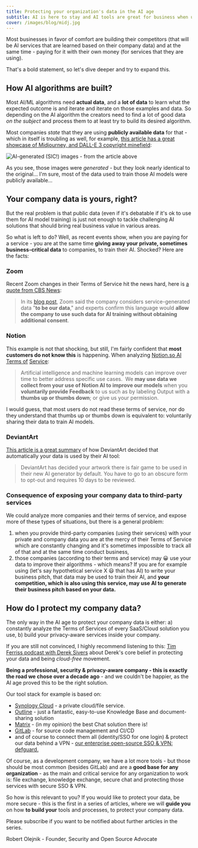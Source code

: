 ```yaml
---
title: Protecting your organization's data in the AI age
subtitle: AI is here to stay and AI tools are great for business when used consciously. But it seems that this is not common knowledge and there is a lack of awareness among business people.
cover: /images/blog/midj.jpg
---
```


Most businesses in favor of comfort are building their competitors (that will be AI services that are learned based on their company data) and at the same time - paying for it with their own money (for services that they are using).

That's a bold statement, so let's dive deeper and try to expand this.

## How AI algorithms are built?

Most AI/ML algorithms need **actual data**, and a **lot of data** to learn what the expected outcome is and iterate and iterate on those examples and data. So depending on the AI algorithm the creators need to find a lot of good data *on the subject* and process them to at least try to build its desired algorithm.

Most companies *state* that they are using **publicly available data** for that - which in itself is troubling as well, for example, [this article has a great showcase of Midjourney, and DALL-E 3 copyright minefield](https://spectrum.ieee.org/midjourney-copyright):

![AI-generated (SIC!) images - from the article above](/images/blog/midj.jpg)

As you see, those images were *generated* - but they look nearly identical to the original... I'm sure, most of the data used to train those AI models were publicly available...

## Your company data is yours, right?

But the real problem is that public data (even if it's debatable if it's ok to use them for AI model training) is just not enough to tackle challenging AI solutions that should bring real business value in various areas.

So what is left to do? Well, as recent events show, when you are paying for a service - you are at the same time **giving away your private, sometimes business-critical data** to companies, to train their AI. Shocked? Here are the facts:

### Zoom

Recent Zoom changes in their Terms of Service hit the news hard, here is [a quote from CBS News](https://www.cbsnews.com/news/zoom-privacy-issues-user-agreement/):

> In its [blog post](https://blog.zoom.us/zooms-term-service-ai/), Zoom said the company considers service-generated data "**to be our data**," and experts confirm this language would **allow the company to use such data for AI training without obtaining additional consent**.

### Notion

This example is not that shocking, but still, I'm fairly confident that **most customers do not know this** is happening. When analyzing [Notion.so AI Terms of](https://www.notion.so/notion/Notion-AI-Supplementary-Terms-fa9034c8b5a04818a6baf3eac2adddbb) [Service](https://www.notion.so/notion/Notion-AI-Supplementary-Terms-fa9034c8b5a04818a6baf3eac2adddbb):

> Artificial intelligence and machine learning models can improve over time to better address specific use cases.  We **may use data we collect from your use of Notion AI to improve our models** when you **voluntarily provide Feedback** to us such as by labeling Output with a **thumbs up or thumbs down**; or give us your permission.

I would guess, that most users do not read these terms of service, nor do they understand that thumbs up or thumbs down is equivalent to: voluntarily sharing their data to train AI models.

### DeviantArt

[This article is a great summary](https://www.creativebloq.com/news/deviantart-dreamup-ai) of how DeviantArt decided that automatically your data is used by their AI tool:

> DeviantArt has decided your artwork there is fair game to be used in their new AI 
> generator by default. You have to go to an obscure form to opt-out and 
> requires 10 days to be reviewed.

### Consequence of exposing your company data to third-party services

We could analyze more companies and their terms of service, and expose more of these types of situations, but there is a general problem:

1. when you provide third-party companies (using their services) with your private and company data you are at the mercy of their Terms of Service which are constantly changing and it's sometimes impossible to track all of that and at the same time conduct business,
2. those companies (according to their terms and service) may 😀 use your data to improve their algorithms - which means? If you are for example using (let's say hypothetical service X 😃 that has AI) to write your business pitch, that data may be used to train their AI, and **your competition, which is also using this service, may use AI to generate their business pitch based on your data.**

## How do I protect my company data?

The only way in the AI age to protect your company data is either:
a) constantly analyze the Terms of Services of every SaaS/Cloud solution you use,
b) build your privacy-aware services inside your company.

If you are still not convinced, I highly recommend listening to this: [Tim Ferriss podcast with Derek Sivers](https://tim.blog/2023/04/21/derek-sivers/) about Derek's core belief in protecting your data and being *cloud-free* movement.

**Being a professional, security & privacy-aware company - this is exactly the road we chose over a decade ago** - and we couldn't be happier, as the AI age proved this to be the right solution.

Our tool stack for example is based on:

- [Synology Cloud](https://www.synology.com/en-global) - a private cloud/file service.
- [Outline](https://github.com/outline/outline) - just a fantastic, easy-to-use Knowledge Base and document-sharing solution
- [Matrix](https://matrix.org/) - (in my opinion) the best Chat solution there is!
- [GitLab](https://gitlab.com/gitlab-org/gitlab-foss) - for source code management and CI/CD
- and of course to connect them all (identity/SSO for one login) & protect our data behind a VPN - [our enterprise open-source SSO & VPN: defguard.](https://defguard.net/)

Of course, as a development company, we have a lot more tools - but those should be most common (besides GitLab) and are a **good base for any organization** - as the main and critical service for any organization to work is: 
file exchange, knowledge exchange, secure chat and protecting those services with secure SSO & VPN.

So how is this relevant to you? If you would like to protect your data, be more secure - this is the first in a series of articles, where we will **guide you** on how **to build your** tools and processes, to protect your company data.

Please subscribe if you want to be notified about further articles in the series.


<Divider />
Robert Olejnik - Founder, Security and Open Source Advocate
